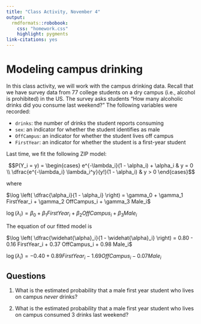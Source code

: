 ```yaml
---
title: "Class Activity, November 4"
output: 
  rmdformats::robobook:
    css: "homework.css"
    highlight: pygments
link-citations: yes
---
```


# Modeling campus drinking

In this class activity, we will work with the campus drinking data. Recall that we have survey data from 77 college students on a dry campus (i.e., alcohol is prohibited) in the US. The survey asks students "How many alcoholic drinks did you consume last weekend?" The following variables were recorded:

* `drinks`: the number of drinks the student reports consuming
* `sex`: an indicator for whether the student identifies as male
* `OffCampus`: an indicator for whether the student lives off campus
* `FirstYear`: an indicator for whether the student is a first-year student

Last time, we fit the following ZIP model:

$$P(Y_i = y) = \begin{cases} e^{-\lambda_i}(1 - \alpha_i) + \alpha_i & y = 0 \\ \dfrac{e^{-\lambda_i} \lambda_i^y}{y!}(1 - \alpha_i) & y > 0 \end{cases}$$

where

$\log \left( \dfrac{\alpha_i}{1 - \alpha_i} \right) = \gamma_0 + \gamma_1 FirstYear_i + \gamma_2 OffCampus_i + \gamma_3 Male_i$

$\log(\lambda_i) = \beta_0 + \beta_1 FirstYear_i + \beta_2 OffCampus_i + \beta_3 Male_i$

The equation of our fitted model is

$\log \left( \dfrac{\widehat{\alpha}_i}{1 - \widehat{\alpha}_i} \right) = 0.80 - 0.16 FirstYear_i + 0.37 OffCampus_i + 0.98 Male_i$

$\log(\widehat{\lambda}_i) = -0.40 + 0.89 FirstYear_i -1.69 OffCampus_i -0.07 Male_i$

## Questions

1. What is the estimated probability that a male first year student who lives on campus *never* drinks?

2. What is the estimated probability that a male first year student who lives on campus consumed 3 drinks last weekend?